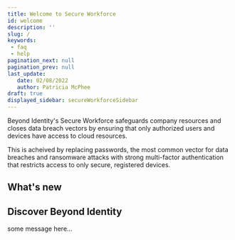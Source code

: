 ```yaml
---
title: Welcome to Secure Workforce
id: welcome
description: ''
slug: /
keywords: 
 - faq
 - help
pagination_next: null
pagination_prev: null
last_update: 
   date: 02/08/2022
   author: Patricia McPhee
draft: true
displayed_sidebar: secureWorkforceSidebar
---
```




Beyond Identity's Secure Workforce safeguards company resources and closes data breach vectors by ensuring that only authorized users and devices have access to cloud resources. 

This is acheived by replacing passwords, the most common vector for data breaches and ransomware attacks with strong multi-factor authentication that restricts access to only secure, registered devices.

## What's new



<ReleaseNotesTimeline />

## Discover Beyond Identity
some message here...  


<DiscoverBi />